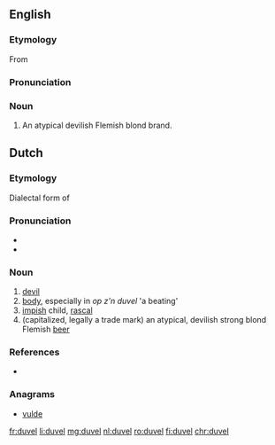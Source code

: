 ==English==

===Etymology===
From {{etyl|nl|en}} {{m|nl|duvel||devil}}

===Pronunciation===
{{rfap}}

===Noun===
{{en-noun}}

# An atypical devilish Flemish blond {{l|en|beer}} brand.

==Dutch==

===Etymology===
Dialectal form of {{m|nl|duivel}}

===Pronunciation===
* {{audio|Nl-duvel.ogg|Audio}}
* {{hyphenation|du|vel|lang=nl}}

===Noun===
{{nl-noun|m|-s|duveltje}}

# [[devil]]
# [[body]], especially in ''op z'n duvel'' 'a beating'
# [[impish]] child, [[rascal]]
# (capitalized, legally a trade mark) an atypical, devilish strong blond Flemish [[beer]]

===References===
* {{R:Koenen}}

===Anagrams===
* [[vulde#Dutch|vulde]]

[[fr:duvel]]
[[li:duvel]]
[[mg:duvel]]
[[nl:duvel]]
[[ro:duvel]]
[[fi:duvel]]
[[chr:duvel]]